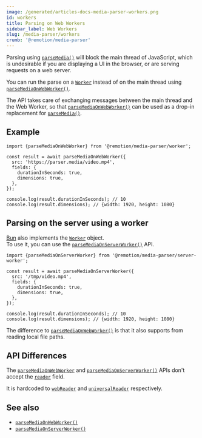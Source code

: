 ```yaml
---
image: /generated/articles-docs-media-parser-workers.png
id: workers
title: Parsing on Web Workers
sidebar_label: Web Workers
slug: /media-parser/workers
crumb: '@remotion/media-parser'
---
```


Parsing using [`parseMedia()`](/docs/media-parser/parse-media) will block the main thread of JavaScript, which is undesirable if you are displaying a UI in the browser, or are serving requests on a web server.

You can run the parse on a [`Worker`](https://developer.mozilla.org/en-US/docs/Web/API/Worker) instead of on the main thread using [`parseMediaOnWebWorker()`](/docs/media-parser/parse-media-on-web-worker).

The API takes care of exchanging messages between the main thread and the Web Worker, so that [`parseMediaOnWebWorker()`](/docs/media-parser/parse-media-on-web-worker) can be used as a drop-in replacement for [`parseMedia()`](/docs/media-parser/parse-media).

## Example

```tsx twoslash title="Parsing a video on a Web Worker"
import {parseMediaOnWebWorker} from '@remotion/media-parser/worker';

const result = await parseMediaOnWebWorker({
  src: 'https://parser.media/video.mp4',
  fields: {
    durationInSeconds: true,
    dimensions: true,
  },
});

console.log(result.durationInSeconds); // 10
console.log(result.dimensions); // {width: 1920, height: 1080}
```

## Parsing on the server using a worker

[Bun](https://bun.sh) also implements the [`Worker`](https://developer.mozilla.org/en-US/docs/Web/API/Worker) object.  
To use it, you can use the [`parseMediaOnServerWorker()`](/docs/media-parser/parse-media-on-server-worker) API.

```tsx twoslash title="Parsing a video on a Web Worker on Bun"
import {parseMediaOnServerWorker} from '@remotion/media-parser/server-worker';

const result = await parseMediaOnServerWorker({
  src: '/tmp/video.mp4',
  fields: {
    durationInSeconds: true,
    dimensions: true,
  },
});

console.log(result.durationInSeconds); // 10
console.log(result.dimensions); // {width: 1920, height: 1080}
```

The difference to [`parseMediaOnWebWorker()`](/docs/media-parser/parse-media-on-web-worker) is that it also supports from reading local file paths.

## API Differences

The [`parseMediaOnWebWorker`](/docs/media-parser/parse-media-on-web-worker) and [`parseMediaOnServerWorker()`](/docs/media-parser/parse-media-on-server-worker) APIs don't accept the [`reader`](/docs/media-parser#reader) field.

It is hardcoded to [`webReader`](/docs/media-parser/web-reader) and [`universalReader`](/docs/media-parser/universal-reader) respectively.

## See also

- [`parseMediaOnWebWorker()`](/docs/media-parser/parse-media-on-web-worker)
- [`parseMediaOnServerWorker()`](/docs/media-parser/parse-media-on-server-worker)
